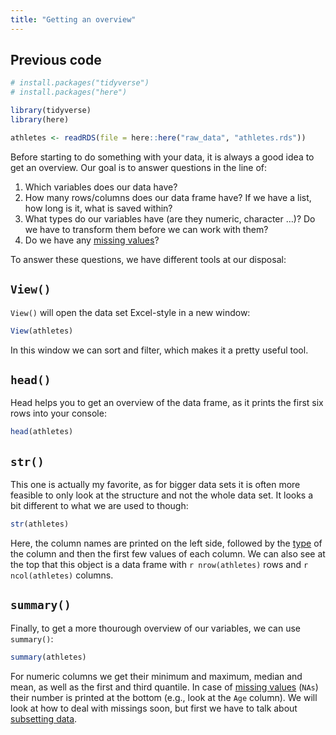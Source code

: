 ```yaml
---
title: "Getting an overview"
---
```


::: {.callout-caution icon="false" collapse="true"}
## Previous code

```r
# install.packages("tidyverse")
# install.packages("here")

library(tidyverse)
library(here)

athletes <- readRDS(file = here::here("raw_data", "athletes.rds"))
```
:::

Before starting to do something with your data, it is always a good idea to get an overview. Our goal is to answer questions in the line of:

1.  Which variables does our data have?
2.  How many rows/columns does our data frame have? If we have a list, how long is it, what is saved within?
3.  What types do our variables have (are they numeric, character ...)? Do we have to transform them before we can work with them?
4.  Do we have any [missing values](../missing/missing.qmd)?

To answer these questions, we have different tools at our disposal:

## `View()`

`View()` will open the data set Excel-style in a new window:

```r
View(athletes)
```

In this window we can sort and filter, which makes it a pretty useful tool.

## `head()`

Head helps you to get an overview of the data frame, as it prints the first six rows into your console:

```r
head(athletes)
```

## `str()`

This one is actually my favorite, as for bigger data sets it is often more feasible to only look at the structure and not the whole data set. It looks a bit different to what we are used to though:

```r
str(athletes)
```

Here, the column names are printed on the left side, followed by the [type](../data_structures/data_structures.qmd#data-types) of the column and then the first few values of each column. We can also see at the top that this object is a data frame with `r nrow(athletes)` rows and `r ncol(athletes)` columns.

## `summary()`

Finally, to get a more thourough overview of our variables, we can use `summary()`:

```r
summary(athletes)
```

For numeric columns we get their minimum and maximum, median and mean, as well as the first and third quantile. In case of [missing values](../missing/missing.qmd) (`NAs`) their number is printed at the bottom (e.g., look at the `Age` column). We will look at how to deal with missings soon, but first we have to talk about [subsetting data](../subsetting/subsetting.qmd).
